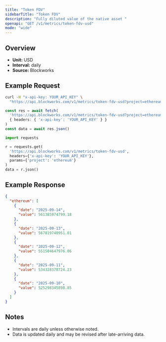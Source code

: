 ```yaml
---
title: "Token FDV"
sidebarTitle: "Token FDV"
description: "Fully diluted value of the native asset "
openapi: "GET /v1/metrics/token-fdv-usd"
mode: "wide"
---
```


## Overview

- **Unit:** USD
- **Interval:** daily
- **Source:** Blockworks

## Example Request

<CodeGroup>

```bash cURL
curl -H "x-api-key: YOUR_API_KEY" \
  "https://api.blockworks.com/v1/metrics/token-fdv-usd?project=ethereum"
```

```typescript TypeScript
const res = await fetch(
  'https://api.blockworks.com/v1/metrics/token-fdv-usd?project=ethereum',
  { headers: { 'x-api-key': 'YOUR_API_KEY' } }
)
const data = await res.json()
```

```python Python
import requests

r = requests.get(
  'https://api.blockworks.com/v1/metrics/token-fdv-usd',
  headers={'x-api-key': 'YOUR_API_KEY'},
  params={'project': 'ethereum'}
)
data = r.json()
```

</CodeGroup>

## Example Response

```json
{
  "ethereum": [
    {
      "date": "2025-09-14",
      "value": 561385974799.18
    },
    {
      "date": "2025-09-13",
      "value": 567819740951.01
    },
    {
      "date": "2025-09-12",
      "value": 551504647976.06
    },
    {
      "date": "2025-09-11",
      "value": 534328378724.23
    },
    {
      "date": "2025-09-10",
      "value": 525298345898.85
    }
  ]
}
```

## Notes
- Intervals are daily unless otherwise noted.
- Data is updated daily and may be revised after late-arriving data.